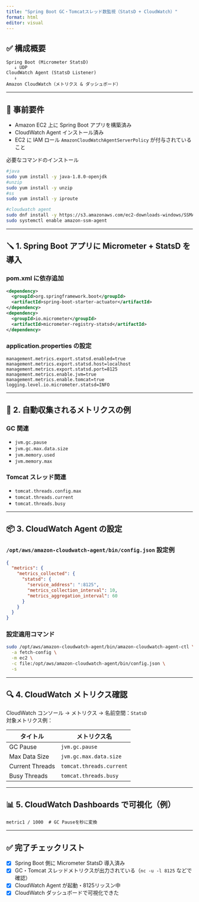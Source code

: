 ```yaml
---
title: "Spring Boot GC・Tomcatスレッド数監視（StatsD + CloudWatch）"
format: html
editor: visual
---
```


## ✅ 構成概要

```
Spring Boot (Micrometer StatsD)  
   ↓ UDP  
CloudWatch Agent (StatsD Listener)  
   ↓  
Amazon CloudWatch（メトリクス & ダッシュボード）
```

---

## 🧩 事前要件

- Amazon EC2 上に Spring Boot アプリを構築済み
- CloudWatch Agent インストール済み
- EC2 に IAM ロール `AmazonCloudWatchAgentServerPolicy` が付与されていること

必要なコマンドのインストール
``` bash
#java
sudo yum install -y java-1.8.0-openjdk
#unzip
sudo yum install -y unzip
#ss
sudo yum install -y iproute

#cloudwatch agent
sudo dnf install -y https://s3.amazonaws.com/ec2-downloads-windows/SSMAgent/latest/linux_amd64/amazon-ssm-agent.rpm
sudo systemctl enable amazon-ssm-agent

```


---

## 🪛 1. Spring Boot アプリに Micrometer + StatsD を導入

### pom.xml に依存追加

````xml
<dependency>
  <groupId>org.springframework.boot</groupId>
  <artifactId>spring-boot-starter-actuator</artifactId>
</dependency>
<dependency>
  <groupId>io.micrometer</groupId>
  <artifactId>micrometer-registry-statsd</artifactId>
</dependency>
````

### application.properties の設定

````properties
management.metrics.export.statsd.enabled=true
management.metrics.export.statsd.host=localhost
management.metrics.export.statsd.port=8125
management.metrics.enable.jvm=true
management.metrics.enable.tomcat=true
logging.level.io.micrometer.statsd=INFO
````

---

## 🧠 2. 自動収集されるメトリクスの例

### GC 関連
- `jvm.gc.pause`
- `jvm.gc.max.data.size`
- `jvm.memory.used`
- `jvm.memory.max`

### Tomcat スレッド関連
- `tomcat.threads.config.max`
- `tomcat.threads.current`
- `tomcat.threads.busy`

---

## 📦 3. CloudWatch Agent の設定

### `/opt/aws/amazon-cloudwatch-agent/bin/config.json` 設定例

````json
{
  "metrics": {
    "metrics_collected": {
      "statsd": {
        "service_address": ":8125",
        "metrics_collection_interval": 10,
        "metrics_aggregation_interval": 60
      }
    }
  }
}
````

### 設定適用コマンド

````bash
sudo /opt/aws/amazon-cloudwatch-agent/bin/amazon-cloudwatch-agent-ctl \
  -a fetch-config \
  -m ec2 \
  -c file:/opt/aws/amazon-cloudwatch-agent/bin/config.json \
  -s
````

---

## 🔍 4. CloudWatch メトリクス確認

CloudWatch コンソール → メトリクス → 名前空間：`StatsD`  
対象メトリクス例：

| タイトル | メトリクス名 |
|----------|--------------|
| GC Pause | `jvm.gc.pause` |
| Max Data Size | `jvm.gc.max.data.size` |
| Current Threads | `tomcat.threads.current` |
| Busy Threads | `tomcat.threads.busy` |

---

## 📊 5. CloudWatch Dashboards で可視化（例）

```
metric1 / 1000  # GC Pauseを秒に変換
```

---

## ✅ 完了チェックリスト

- [x] Spring Boot 側に Micrometer StatsD 導入済み  
- [x] GC・Tomcat スレッドメトリクスが出力されている（`nc -u -l 8125` などで確認）  
- [x] CloudWatch Agent が起動・8125リッスン中  
- [x] CloudWatch ダッシュボードで可視化できた